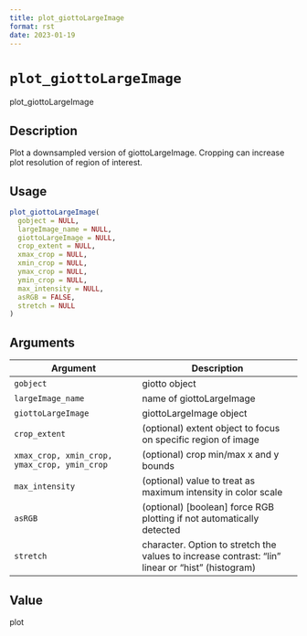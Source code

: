 ```yaml
--- 
title: plot_giottoLargeImage 
format: rst 
date: 2023-01-19 
--- 
```

# `plot_giottoLargeImage`

plot_giottoLargeImage


## Description

Plot a downsampled version of giottoLargeImage. Cropping can increase plot resolution of region of interest.


## Usage

```r
plot_giottoLargeImage(
  gobject = NULL,
  largeImage_name = NULL,
  giottoLargeImage = NULL,
  crop_extent = NULL,
  xmax_crop = NULL,
  xmin_crop = NULL,
  ymax_crop = NULL,
  ymin_crop = NULL,
  max_intensity = NULL,
  asRGB = FALSE,
  stretch = NULL
)
```


## Arguments

Argument      |Description
------------- |----------------
`gobject`     |     giotto object
`largeImage_name`     |     name of giottoLargeImage
`giottoLargeImage`     |     giottoLargeImage object
`crop_extent`     |     (optional) extent object to focus on specific region of image
`xmax_crop, xmin_crop, ymax_crop, ymin_crop`     |     (optional) crop min/max x and y bounds
`max_intensity`     |     (optional) value to treat as maximum intensity in color scale
`asRGB`     |     (optional) [boolean] force RGB plotting if not automatically detected
`stretch`     |     character. Option to stretch the values to increase contrast: "lin" linear or "hist" (histogram)


## Value

plot


